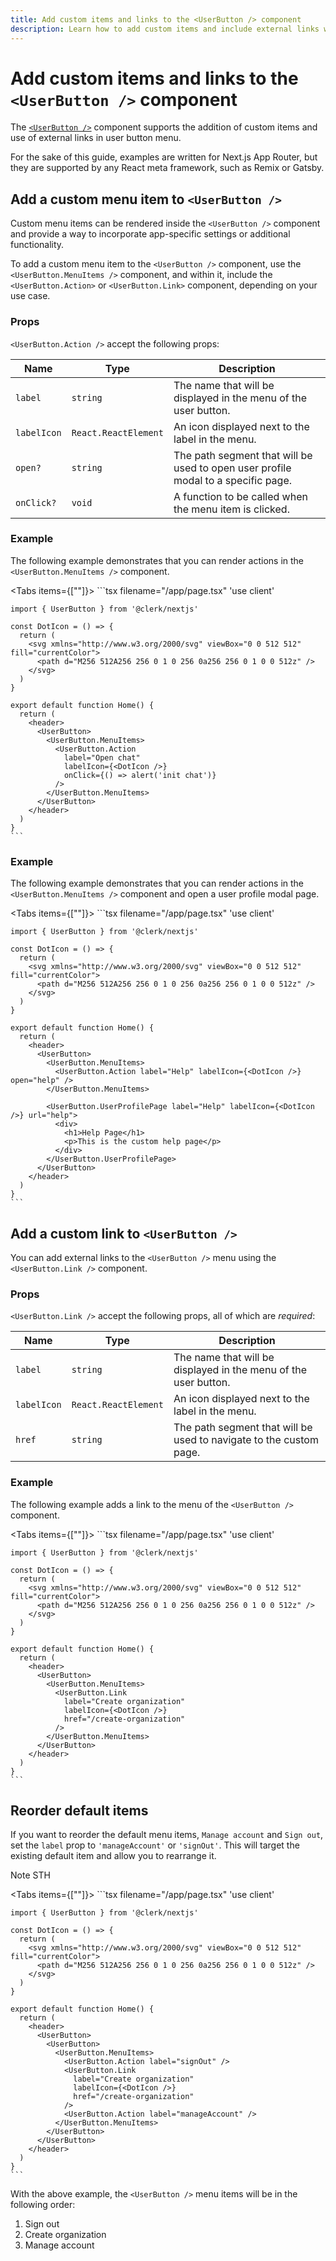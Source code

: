 ```yaml
---
title: Add custom items and links to the <UserButton /> component
description: Learn how to add custom items and include external links within the <UserButton /> menu.
---
```


# Add custom items and links to the `<UserButton />` component

The [`<UserButton />`](/docs/components/user/user-button) component supports the addition of custom items and use of external links in user button menu.

For the sake of this guide, examples are written for Next.js App Router, but they are supported by any React meta framework, such as Remix or Gatsby.

## Add a custom menu item to `<UserButton />`

Custom menu items can be rendered inside the `<UserButton />` component and provide a way to incorporate app-specific settings or additional functionality.

To add a custom menu item to the `<UserButton />` component, use the `<UserButton.MenuItems />` component, and within it, include the `<UserButton.Action>` or `<UserButton.Link>` component, depending on your use case.

### Props

`<UserButton.Action />` accept the following props:

| Name | Type | Description |
| - | - | - |
| `label` | `string` | The name that will be displayed in the menu of the user button. |
| `labelIcon` | `React.ReactElement` | An icon displayed next to the label in the menu. |
| `open?` | `string` | The path segment that will be used to open user profile modal to a specific page. |
| `onClick?` | `void` | A function to be called when the menu item is clicked. |

### Example

The following example demonstrates that you can render actions in the `<UserButton.MenuItems />` component.

<Tabs items={["<UserButton />"]}>
  <Tab>
    ```tsx filename="/app/page.tsx"
    'use client'

    import { UserButton } from '@clerk/nextjs'

    const DotIcon = () => {
      return (
        <svg xmlns="http://www.w3.org/2000/svg" viewBox="0 0 512 512" fill="currentColor">
          <path d="M256 512A256 256 0 1 0 256 0a256 256 0 1 0 0 512z" />
        </svg>
      )
    }

    export default function Home() {
      return (
        <header>
          <UserButton>
            <UserButton.MenuItems>
              <UserButton.Action
                label="Open chat"
                labelIcon={<DotIcon />}
                onClick={() => alert('init chat')}
              />
            </UserButton.MenuItems>
          </UserButton>
        </header>
      )
    }
    ```
  </Tab>
</Tabs>

### Example

The following example demonstrates that you can render actions in the `<UserButton.MenuItems />` component and open a user profile modal page.

<Tabs items={["<UserButton />"]}>
  <Tab>
    ```tsx filename="/app/page.tsx"
    'use client'

    import { UserButton } from '@clerk/nextjs'

    const DotIcon = () => {
      return (
        <svg xmlns="http://www.w3.org/2000/svg" viewBox="0 0 512 512" fill="currentColor">
          <path d="M256 512A256 256 0 1 0 256 0a256 256 0 1 0 0 512z" />
        </svg>
      )
    }

    export default function Home() {
      return (
        <header>
          <UserButton>
            <UserButton.MenuItems>
              <UserButton.Action label="Help" labelIcon={<DotIcon />} open="help" />
            </UserButton.MenuItems>

            <UserButton.UserProfilePage label="Help" labelIcon={<DotIcon />} url="help">
              <div>
                <h1>Help Page</h1>
                <p>This is the custom help page</p>
              </div>
            </UserButton.UserProfilePage>
          </UserButton>
        </header>
      )
    }
    ```
  </Tab>
</Tabs>

## Add a custom link to <code>\<UserButton /></code>

You can add external links to the `<UserButton />` menu using the `<UserButton.Link />` component.

### Props

`<UserButton.Link />` accept the following props, all of which are _required_:

| Name | Type | Description |
| - | - | - |
| `label` | `string` | The name that will be displayed in the menu of the user button. |
| `labelIcon` | `React.ReactElement` | An icon displayed next to the label in the menu. |
| `href` | `string` | The path segment that will be used to navigate to the custom page. |

### Example

The following example adds a link to the menu of the `<UserButton />` component.

<Tabs items={["<UserButton />"]}>
  <Tab>
    ```tsx filename="/app/page.tsx"
    'use client'

    import { UserButton } from '@clerk/nextjs'

    const DotIcon = () => {
      return (
        <svg xmlns="http://www.w3.org/2000/svg" viewBox="0 0 512 512" fill="currentColor">
          <path d="M256 512A256 256 0 1 0 256 0a256 256 0 1 0 0 512z" />
        </svg>
      )
    }

    export default function Home() {
      return (
        <header>
          <UserButton>
            <UserButton.MenuItems>
              <UserButton.Link
                label="Create organization"
                labelIcon={<DotIcon />}
                href="/create-organization"
              />
            </UserButton.MenuItems>
          </UserButton>
        </header>
      )
    }
    ```
  </Tab>
</Tabs>

## Reorder default items

If you want to reorder the default menu items, `Manage account` and `Sign out`, set the `label` prop to `'manageAccount'` or `'signOut'`. This will target the existing default item and allow you to rearrange it.

Note STH

<Tabs items={["<UserButton />"]}>
  <Tab>
    ```tsx filename="/app/page.tsx"
    'use client'

    import { UserButton } from '@clerk/nextjs'

    const DotIcon = () => {
      return (
        <svg xmlns="http://www.w3.org/2000/svg" viewBox="0 0 512 512" fill="currentColor">
          <path d="M256 512A256 256 0 1 0 256 0a256 256 0 1 0 0 512z" />
        </svg>
      )
    }

    export default function Home() {
      return (
        <header>
          <UserButton>
            <UserButton>
              <UserButton.MenuItems>
                <UserButton.Action label="signOut" />
                <UserButton.Link
                  label="Create organization"
                  labelIcon={<DotIcon />}
                  href="/create-organization"
                />
                <UserButton.Action label="manageAccount" />
              </UserButton.MenuItems>
            </UserButton>
          </UserButton>
        </header>
      )
    }
    ```
  </Tab>
</Tabs>

With the above example, the `<UserButton />` menu items will be in the following order:

1. Sign out
1. Create organization
1. Manage account
